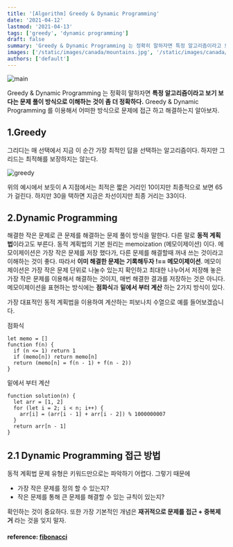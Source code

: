 ```yaml
---
title: '[Algorithm] Greedy & Dynamic Programming'
date: '2021-04-12'
lastmod: '2021-04-13'
tags: ['greedy', 'dynamic programming']
draft: false
summary: 'Greedy & Dynamic Programming 는 정확히 말하자면 특정 알고리즘이라고 보기 보다는 문제 풀이 방식으로 이해하는 것이 좀 더 정확하다. Greedy & Dynamic Programming 를 이용해서 어떠한 방식으로 문제에 접근 하고 해결하는지 알아보자.'
images: ['/static/images/canada/mountains.jpg', '/static/images/canada/toronto.jpg']
authors: ['default']
---
```


![main](/static/greedy-dp/cover.jpg)

Greedy & Dynamic Programming 는 정확히 말하자면 **특정 알고리즘이라고 보기 보다는 문제 풀이 방식으로 이해하는 것이 좀 더 정확하다.** Greedy & Dynamic Programming 를 이용해서 어떠한 방식으로 문제에 접근 하고 해결하는지 알아보자.

## 1.Greedy

그리디는 매 선택에서 지금 이 순간 가장 최적인 답을 선택하는 알고리즘이다. 하지만 그리드는 최적해를 보장하지는 않는다.

![greedy](/static/greedy-dp/greedy.png)

위의 예시에서 보듯이 A 지점에서는 최적은 짧은 거리인 10이지만 최종적으로 보면 65가 걸린다. 하지만 30을 택하면 지금은 차선이지만 최종 거리는 33이다.

## 2.Dynamic Programming

해결한 작은 문제로 큰 문제를 해결하는 문제 풀이 방식을 말한다. 다른 말로 **동적 계획법**이라고도 부른다. 동적 계획법의 기본 원리는 memoization (메모이제이션) 이다. 메모이제이션은 가장 작은 문제를 저장 했다가, 다른 문제를 해결할때 꺼내 쓰는 것이라고 이해하는 것이 좋다. 따라서 **이미 해결한 문제는 기록해두자 !== 메모이제이션**. 메모이제이션은 가장 작은 문제 단위로 나눌수 있는지 확인하고 최대한 나누어서 저장해 놓은 가장 작은 문제를 이용해서 해결하는 것이지, 매번 해결한 결과를 저장하는 것은 아니다. 메모이제이션을 표현하는 방식에는 **점화식**과 **밑에서 부터 계산** 하는 2가지 방식이 있다.

가장 대표적인 동적 계획법을 이용하여 계산하는 피보나치 수열으로 예를 들어보겠습니다.

점화식

```tsx
let memo = []
function f(n) {
  if (n <= 1) return 1
  if (memo[n]) return memo[n]
  return (memo[n] = f(n - 1) + f(n - 2))
}
```

밑에서 부터 계산

```tsx
function solution(n) {
  let arr = [1, 2]
  for (let i = 2; i < n; i++) {
    arr[i] = (arr[i - 1] + arr[i - 2]) % 1000000007
  }
  return arr[n - 1]
}
```

## 2.1 Dynamic Programming 접근 방법

동적 계획법 문제 유형은 키워드만으로는 파악하기 어렵다. 그렇기 때문에

- 가장 작은 문제를 정의 할 수 있는지?
- 작은 문제를 통해 큰 문제를 해결할 수 있는 규칙이 있는지?

확인하는 것이 중요하다. 또한 가장 기본적인 개념은 **재귀적으로 문제를 접근 + 중복제거** 라는 것을 잊지 말자.

#### reference: [fibonacci](https://onlydev.tistory.com/64)
